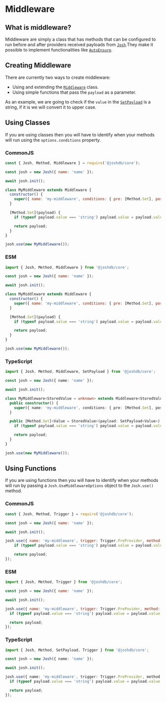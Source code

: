 # Middleware

## What is middleware?

Middleware are simply a class that has methods that can be configured to run before and after providers received payloads from [`Josh`](https://github.com/josh-development/core/blob/main/src/lib/structures/Josh.ts).They make it possible to implement functionalities like [`AutoEnsure`](https://github.com/josh-development/core/blob/main/src/middlewares/CoreAutoEnsure.ts).

## Creating Middleware

There are currently two ways to create middleware:

- Using and extending the [`Middleware`](https://github.com/josh-development/core/blob/main/src/lib/stuctures/Middleware.ts) class.
- Using simple functions that pass the `payload` as a parameter.

As an example, we are going to check if the `value` in the [`SetPayload`](https://github.com/josh-development/core/blob/main/src/lib/payloads/SetPayload.ts) is a string, if it is we will convert it to upper case.

## Using Classes

If you are using classes then you will have to identify when your methods will run using the `options.conditions` property.

### CommonJS

```javascript
const { Josh, Method, Middleware } = require('@joshdb/core');

const josh = new Josh({ name: 'name' });

await josh.init();

class MyMiddleware extends Middleware {
  constructor() {
    super({ name: 'my-middleware', conditions: { pre: [Method.Set], post: [] } });
  }

  [Method.Set](payload) {
    if (typeof payload.value === 'string') payload.value = payload.value.toUpperCase();

    return payload;
  }
}

josh.use(new MyMiddleware());
```

### ESM

```javascript
import { Josh, Method, Middleware } from '@joshdb/core';

const josh = new Josh({ name: 'name' });

await josh.init();

class MyMiddleware extends Middleware {
  constructor() {
    super({ name: 'my-middleware', conditions: { pre: [Method.Set], post: [] } });
  }

  [Method.Set](payload) {
    if (typeof payload.value === 'string') payload.value = payload.value.toUpperCase();

    return payload;
  }
}

josh.use(new MyMiddleware());
```

### TypeScript

```typescript
import { Josh, Method, Middleware, SetPayload } from '@joshdb/core';

const josh = new Josh({ name: 'name' });

await josh.init();

class MyMiddleware<StoredValue = unknown> extends Middleware<StoredValue> {
  public constructor() {
    super({ name: 'my-middleware', conditions: { pre: [Method.Set], post: [] } });
  }

  public [Method.Set]<Value = StoredValue>(payload: SetPayload<Value>): SetPayload<Value> {
    if (typeof payload.value === 'string') payload.value = payload.value.toUpperCase();

    return payload;
  }
}

josh.use(new MyMiddleware());
```

## Using Functions

If you are using functions then you will have to identify when your methods will run by passing a `Josh.UseMiddlewareOptions` object to the `Josh.use()` method.

### CommonJS

```javascript
const { Josh, Method, Trigger } = require('@joshdb/core');

const josh = new Josh({ name: 'name' });

await josh.init();

josh.use({ name: 'my-middleware', trigger: Trigger.PreProvider, method: Method.Set }, (payload => {
    if (typeof payload.value === 'string') payload.value = payload.value.toUpperCase();

    return payload;
});
```

### ESM

```javascript
import { Josh, Method, Trigger } from '@joshdb/core';

const josh = new Josh({ name: 'name' });

await josh.init();

josh.use({ name: 'my-middleware', trigger: Trigger.PrePovider, method: Method.Set }, (payload) => {
  if (typeof payload.value === 'string') payload.value = payload.value.toUpperCase();

  return payload;
});
```

### TypeScript

```typescript
import { Josh, Method, SetPayload, Trigger } from '@joshdb/core';

const josh = new Josh({ name: 'name' });

await josh.init();

josh.use({ name: 'my-middleware', trigger: Trigger.PreProvider, method: Method.Set }, (payload: SetPayload<StoredValue>) => {
  if (typeof payload.value === 'string') payload.value = payload.value.toUpperCase();

  return payload;
});
```
